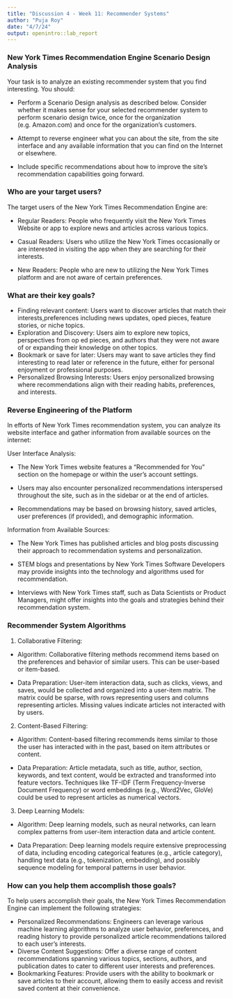 ---
title: "Discussion 4 - Week 11: Recommender Systems"
author: "Puja Roy"
date: "4/7/24"
output: openintro::lab_report
---

### New York Times Recommendation Engine Scenario Design Analysis

Your task is to analyze an existing recommender system that you find interesting.  You should:

- Perform a Scenario Design analysis as described below.  Consider whether it makes sense for your selected recommender system to perform scenario design twice, once for the organization (e.g. Amazon.com) and once for the organization's customers.

- Attempt to reverse engineer what you can about the site, from the site interface and any available information that you can find on the Internet or elsewhere.

- Include specific recommendations about how to improve the site's recommendation capabilities going forward. 

### Who are your target users?
The target users of the New York Times Recommendation Engine are:

- Regular Readers: People who frequently visit the New York Times Website or app to explore news and articles across various topics.

- Casual Readers: Users who utilize the New York Times occasionally or are interested in visiting the app when they are searching for their interests.

- New Readers: People who are new to utilizing the New York Times platform and are not aware of certain preferences.

### What are their key goals?
- Finding relevant content: Users want to discover articles that match their interests,preferences including news updates, oped pieces, feature stories, or niche topics.
- Exploration and Discovery: Users aim to explore new topics, perspectives from op ed pieces, and authors that they were not aware of or expanding their knowledge on other topics.
- Bookmark or save for later: Users may want to save articles they find interesting to read later or reference in the future, either for personal enjoyment or professional purposes.
- Personalized Browsing Interests: Users enjoy personalized browsing where recommendations align with their reading habits, preferences, and interests.

### Reverse Engineering of the Platform

In efforts of New York Times recommendation system, you can analyze its website interface and gather information from available sources on the internet:

User Interface Analysis:

- The New York Times website features a "Recommended for You" section on the homepage or within the user's account settings.

- Users may also encounter personalized recommendations interspersed throughout the site, such as in the sidebar or at the end of articles.

- Recommendations may be based on browsing history, saved articles, user preferences (if provided), and demographic information.

Information from Available Sources:

- The New York Times has published articles and blog posts discussing their approach to recommendation systems and personalization.

- STEM blogs and presentations by New York Times Software Developers may provide insights into the technology and algorithms used for recommendation.

- Interviews with New York Times staff, such as Data Scientists or Product Managers, might offer insights into the goals and strategies behind their recommendation system.

### Recommender System Algorithms 

1. Collaborative Filtering:

- Algorithm: Collaborative filtering methods recommend items based on the preferences and behavior of similar users. This can be user-based or item-based.

- Data Preparation: User-item interaction data, such as clicks, views, and saves, would be collected and organized into a user-item matrix. The matrix could be sparse, with rows representing users and columns representing articles. Missing values indicate articles not interacted with by users.

2. Content-Based Filtering:

- Algorithm: Content-based filtering recommends items similar to those the user has interacted with in the past, based on item attributes or content.

- Data Preparation: Article metadata, such as title, author, section, keywords, and text content, would be extracted and transformed into feature vectors. Techniques like TF-IDF (Term Frequency-Inverse Document Frequency) or word embeddings (e.g., Word2Vec, GloVe) could be used to represent articles as numerical vectors.

3. Deep Learning Models:

- Algorithm: Deep learning models, such as neural networks, can learn complex patterns from user-item interaction data and article content.

- Data Preparation: Deep learning models require extensive preprocessing of data, including encoding categorical features (e.g., article category), handling text data (e.g., tokenization, embedding), and possibly sequence modeling for temporal patterns in user behavior.

### How can you help them accomplish those goals?
To help users accomplish their goals, the New York Times Recommendation Engine can implement the following strategies:

- Personalized Recommendations: Engineers can leverage various machine learning algorithms to analyze user behavior, preferences, and reading history to provide personalized article recommendations tailored to each user's interests.
- Diverse Content Suggestions: Offer a diverse range of content recommendations spanning various topics, sections, authors, and publication dates to cater to different user interests and preferences.
- Bookmarking Features: Provide users with the ability to bookmark or save articles to their account, allowing them to easily access and revisit saved content at their convenience.




